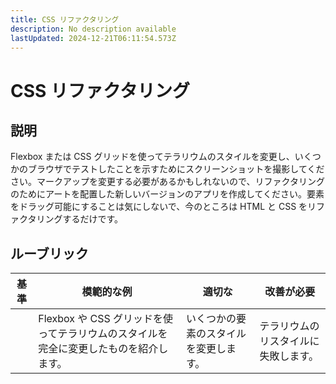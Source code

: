 ```yaml
---
title: CSS リファクタリング
description: No description available
lastUpdated: 2024-12-21T06:11:54.573Z
---
```


# CSS リファクタリング

## 説明

Flexbox または CSS グリッドを使ってテラリウムのスタイルを変更し、いくつかのブラウザでテストしたことを示すためにスクリーンショットを撮影してください。マークアップを変更する必要があるかもしれないので、リファクタリングのためにアートを配置した新しいバージョンのアプリを作成してください。要素をドラッグ可能にすることは気にしないで、今のところは HTML と CSS をリファクタリングするだけです。

## ルーブリック

| 基準 | 模範的な例                                                         | 適切な                      | 改善が必要                    |
| -------- | ----------------------------------------------------------------- | ----------------------------- | ------------------------------------ |
|          | Flexbox や CSS グリッドを使ってテラリウムのスタイルを完全に変更したものを紹介します。 | いくつかの要素のスタイルを変更します。 | テラリウムのリスタイルに失敗します。 |

